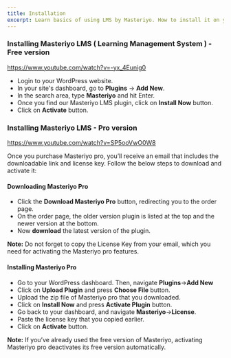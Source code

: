 ```yaml
---
title: Installation
excerpt: Learn basics of using LMS by Masteriyo. How to install it on your WordPress setup.
---
```


### Installing Masteriyo LMS ( Learning Management System ) - Free version

<Embed>https://www.youtube.com/watch?v=-yx_4Eunig0</Embed>

- Login to your WordPress website.
- In your site's dashboard, go to **Plugins** -> **Add New**.
- In the search area, type **Masteriyo** and hit Enter.
- Once you find our Masteriyo LMS plugin, click on **Install Now** button.
- Click on **Activate** button.

### Installing Masteriyo LMS - Pro version

<Embed>https://www.youtube.com/watch?v=SP5ooVwO0W8</Embed>

Once you purchase Masteriyo pro, you’ll receive an email that includes the downloadable link and license key. Follow the below steps to download and activate it:
#### Downloading Masteriyo Pro
- Click the **Download Masteriyo Pro** button, redirecting you to the order page.
- On the order page, the older version plugin is listed at the top and the newer version at the bottom.
- Now **download** the latest version of the plugin.

<Callout> **Note:** Do not forget to copy the License Key from your email, which you need for activating the Masteriyo pro features. </Callout>

#### Installing Masteriyo Pro
- Go to your WordPress dashboard. Then, navigate **Plugins**->**Add New**
- Click on **Upload Plugin** and press **Choose File** button.
- Upload the zip file of Masteriyo pro that you downloaded.
- Click on **Install Now** and press **Activate Plugin** button.
- Go back to your dashboard, and navigate **Masteriyo**->**License**.
- Paste the license key that you copied earlier.
- Click on **Activate** button.

<Callout> **Note:** If you’ve already used the free version of Masteriyo,  activating Masteriyo pro deactivates its free version automatically. </Callout>

